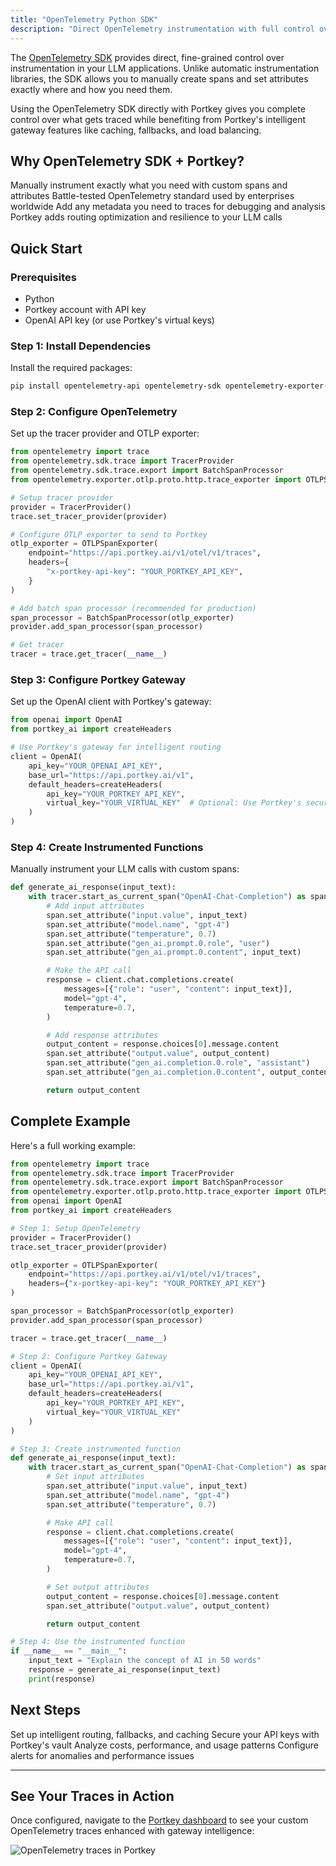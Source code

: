 ```yaml
---
title: "OpenTelemetry Python SDK"
description: "Direct OpenTelemetry instrumentation with full control over traces and intelligent gateway routing"
---
```


The [OpenTelemetry SDK](https://opentelemetry.io/docs/languages/python/) provides direct, fine-grained control over instrumentation in your LLM applications. Unlike automatic instrumentation libraries, the SDK allows you to manually create spans and set attributes exactly where and how you need them.

<Info>
Using the OpenTelemetry SDK directly with Portkey gives you complete control over what gets traced while benefiting from Portkey's intelligent gateway features like caching, fallbacks, and load balancing.
</Info>

## Why OpenTelemetry SDK + Portkey?

<CardGroup cols={2}>
<Card title="Full Control" icon="sliders">
Manually instrument exactly what you need with custom spans and attributes
</Card>
<Card title="Production Ready" icon="rocket">
Battle-tested OpenTelemetry standard used by enterprises worldwide
</Card>
<Card title="Custom Attributes" icon="tags">
Add any metadata you need to traces for debugging and analysis
</Card>
<Card title="Gateway Intelligence" icon="brain">
Portkey adds routing optimization and resilience to your LLM calls
</Card>
</CardGroup>

## Quick Start

### Prerequisites

- Python
- Portkey account with API key
- OpenAI API key (or use Portkey's virtual keys)

### Step 1: Install Dependencies

Install the required packages:

```bash
pip install opentelemetry-api opentelemetry-sdk opentelemetry-exporter-otlp-proto-http openai portkey-ai
```

### Step 2: Configure OpenTelemetry

Set up the tracer provider and OTLP exporter:

```python
from opentelemetry import trace
from opentelemetry.sdk.trace import TracerProvider
from opentelemetry.sdk.trace.export import BatchSpanProcessor
from opentelemetry.exporter.otlp.proto.http.trace_exporter import OTLPSpanExporter

# Setup tracer provider
provider = TracerProvider()
trace.set_tracer_provider(provider)

# Configure OTLP exporter to send to Portkey
otlp_exporter = OTLPSpanExporter(
    endpoint="https://api.portkey.ai/v1/otel/v1/traces",
    headers={
        "x-portkey-api-key": "YOUR_PORTKEY_API_KEY",
    }
)

# Add batch span processor (recommended for production)
span_processor = BatchSpanProcessor(otlp_exporter)
provider.add_span_processor(span_processor)

# Get tracer
tracer = trace.get_tracer(__name__)
```

### Step 3: Configure Portkey Gateway

Set up the OpenAI client with Portkey's gateway:

```python
from openai import OpenAI
from portkey_ai import createHeaders

# Use Portkey's gateway for intelligent routing
client = OpenAI(
    api_key="YOUR_OPENAI_API_KEY",
    base_url="https://api.portkey.ai/v1",
    default_headers=createHeaders(
        api_key="YOUR_PORTKEY_API_KEY",
        virtual_key="YOUR_VIRTUAL_KEY"  # Optional: Use Portkey's secure key management
    )
)
```

### Step 4: Create Instrumented Functions

Manually instrument your LLM calls with custom spans:

```python
def generate_ai_response(input_text):
    with tracer.start_as_current_span("OpenAI-Chat-Completion") as span:
        # Add input attributes
        span.set_attribute("input.value", input_text)
        span.set_attribute("model.name", "gpt-4")
        span.set_attribute("temperature", 0.7)
        span.set_attribute("gen_ai.prompt.0.role", "user")
        span.set_attribute("gen_ai.prompt.0.content", input_text)

        # Make the API call
        response = client.chat.completions.create(
            messages=[{"role": "user", "content": input_text}],
            model="gpt-4",
            temperature=0.7,
        )

        # Add response attributes
        output_content = response.choices[0].message.content
        span.set_attribute("output.value", output_content)
        span.set_attribute("gen_ai.completion.0.role", "assistant")
        span.set_attribute("gen_ai.completion.0.content", output_content)

        return output_content
```

## Complete Example

Here's a full working example:

```python
from opentelemetry import trace
from opentelemetry.sdk.trace import TracerProvider
from opentelemetry.sdk.trace.export import BatchSpanProcessor
from opentelemetry.exporter.otlp.proto.http.trace_exporter import OTLPSpanExporter
from openai import OpenAI
from portkey_ai import createHeaders

# Step 1: Setup OpenTelemetry
provider = TracerProvider()
trace.set_tracer_provider(provider)

otlp_exporter = OTLPSpanExporter(
    endpoint="https://api.portkey.ai/v1/otel/v1/traces",
    headers={"x-portkey-api-key": "YOUR_PORTKEY_API_KEY"}
)

span_processor = BatchSpanProcessor(otlp_exporter)
provider.add_span_processor(span_processor)

tracer = trace.get_tracer(__name__)

# Step 2: Configure Portkey Gateway
client = OpenAI(
    api_key="YOUR_OPENAI_API_KEY",
    base_url="https://api.portkey.ai/v1",
    default_headers=createHeaders(
        api_key="YOUR_PORTKEY_API_KEY",
        virtual_key="YOUR_VIRTUAL_KEY"
    )
)

# Step 3: Create instrumented function
def generate_ai_response(input_text):
    with tracer.start_as_current_span("OpenAI-Chat-Completion") as span:
        # Set input attributes
        span.set_attribute("input.value", input_text)
        span.set_attribute("model.name", "gpt-4")
        span.set_attribute("temperature", 0.7)

        # Make API call
        response = client.chat.completions.create(
            messages=[{"role": "user", "content": input_text}],
            model="gpt-4",
            temperature=0.7,
        )

        # Set output attributes
        output_content = response.choices[0].message.content
        span.set_attribute("output.value", output_content)

        return output_content

# Step 4: Use the instrumented function
if __name__ == "__main__":
    input_text = "Explain the concept of AI in 50 words"
    response = generate_ai_response(input_text)
    print(response)
```

## Next Steps

<CardGroup cols={2}>
<Card title="Configure Gateway" icon="gear" href="/product/ai-gateway/configs">
Set up intelligent routing, fallbacks, and caching
</Card>
<Card title="Explore Virtual Keys" icon="key" href="/product/ai-gateway/virtual-keys">
Secure your API keys with Portkey's vault
</Card>
<Card title="View Analytics" icon="chart-line" href="/product/observability/analytics">
Analyze costs, performance, and usage patterns
</Card>
<Card title="Set Up Alerts" icon="bell" href="/product/observability/alerts">
Configure alerts for anomalies and performance issues
</Card>
</CardGroup>

---

## See Your Traces in Action

Once configured, navigate to the [Portkey dashboard](https://app.portkey.ai/logs) to see your custom OpenTelemetry traces enhanced with gateway intelligence:

<Frame>
  <img src="/images/product/opentelemetry.png" alt="OpenTelemetry traces in Portkey" />
</Frame>